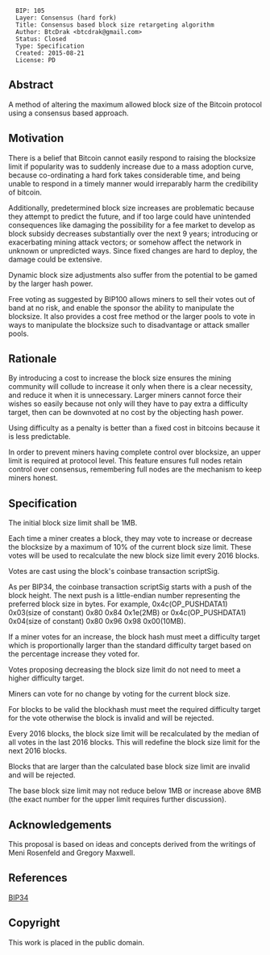 <pre>
  BIP: 105
  Layer: Consensus (hard fork)
  Title: Consensus based block size retargeting algorithm
  Author: BtcDrak <btcdrak@gmail.com>
  Status: Closed
  Type: Specification
  Created: 2015-08-21
  License: PD
</pre>

==Abstract==

A method of altering the maximum allowed block size of the Bitcoin protocol
using a consensus based approach.

==Motivation==

There is a belief that Bitcoin cannot easily respond to raising the
blocksize limit if popularity was to suddenly increase due to a mass adoption
curve, because co-ordinating a hard fork takes considerable time, and being
unable to respond in a timely manner would irreparably harm the credibility of
bitcoin.

Additionally, predetermined block size increases are problematic because they
attempt to predict the future, and if too large could have unintended
consequences like damaging the possibility for a fee market to develop
as block subsidy decreases substantially over the next 9 years; introducing
or exacerbating mining attack vectors; or somehow affect the network in unknown
or unpredicted ways. Since fixed changes are hard to deploy, the damage could be
extensive.

Dynamic block size adjustments also suffer from the potential to be gamed by the
larger hash power.

Free voting as suggested by BIP100 allows miners to sell their votes out of band
at no risk, and enable the sponsor the ability to manipulate the blocksize.
It also provides a cost free method or the larger pools to vote in ways to
manipulate the blocksize such to disadvantage or attack smaller pools.


==Rationale==

By introducing a cost to increase the block size ensures the mining community
will collude to increase it only when there is a clear necessity, and reduce it
when it is unnecessary. Larger miners cannot force their wishes so easily
because not only will they have to pay extra a difficulty target, then can be
downvoted at no cost by the objecting hash power.

Using difficulty as a penalty is better than a fixed cost in bitcoins because it
is less predictable.

In order to prevent miners having complete control over blocksize, an upper
limit is required at protocol level. This feature ensures full nodes retain
control over consensus, remembering full nodes are the mechanism to keep miners
honest.


==Specification==

The initial block size limit shall be 1MB.

Each time a miner creates a block, they may vote to increase or decrease the
blocksize by a maximum of 10% of the current block size limit. These votes will
be used to recalculate the new block size limit every 2016 blocks.

Votes are cast using the block's coinbase transaction scriptSig.

As per BIP34, the coinbase transaction scriptSig starts with a push of the block
height. The next push is a little-endian number representing the preferred block
size in bytes. For example, 0x4c(OP_PUSHDATA1) 0x03(size of constant) 0x80 0x84 0x1e(2MB)
or 0x4c(OP_PUSHDATA1) 0x04(size of constant) 0x80 0x96 0x98 0x00(10MB).

If a miner votes for an increase, the block hash must meet a difficulty target
which is proportionally larger than the standard difficulty target based on the
percentage increase they voted for.

Votes proposing decreasing the block size limit do not need to meet a higher
difficulty target.

Miners can vote for no change by voting for the current block size.

For blocks to be valid the blockhash must meet the required difficulty target
for the vote otherwise the block is invalid and will be rejected.

Every 2016 blocks, the block size limit will be recalculated by the median of
all votes in the last 2016 blocks. This will redefine the block size limit for
the next 2016 blocks.

Blocks that are larger than the calculated base block size limit are invalid and
will be rejected.

The base block size limit may not reduce below 1MB or increase above 8MB (the exact
number for the upper limit requires further discussion).


==Acknowledgements==

This proposal is based on ideas and concepts derived from the writings of
Meni Rosenfeld and Gregory Maxwell.


==References==

[[bip-0034.mediawiki|BIP34]]

==Copyright==

This work is placed in the public domain.
